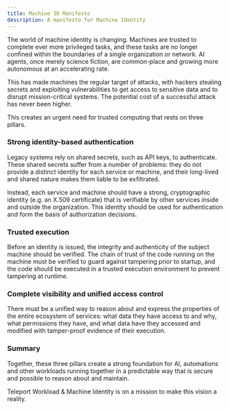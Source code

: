 ```yaml
---
title: Machine ID Manifesto
description: A manifesto for Machine Identity
---
```


The world of machine identity is changing. Machines are trusted to complete
ever more privileged tasks, and these tasks are no longer confined within the
boundaries of a single organization or network. AI agents, once merely science
fiction, are common-place and growing more autonomous at an accelerating rate.

This has made machines the regular target of attacks, with hackers stealing
secrets and exploiting vulnerabilities to get access to sensitive data and to
disrupt mission-critical systems. The potential cost of a successful attack
has never been higher.

This creates an urgent need for trusted computing that rests on three pillars.

### Strong identity-based authentication

Legacy systems rely on shared secrets, such as API keys, to authenticate. These
shared secrets suffer from a number of problems: they do not provide a distinct
identity for each service or machine, and their long-lived and shared nature
makes them liable to be exfiltrated.

Instead, each service and machine should have a strong, cryptographic identity
(e.g. an X.509 certificate) that is verifiable by other services inside and
outside the organization. This identity should be used for authentication and
form the basis of authorization decisions.

### Trusted execution

Before an identity is issued, the integrity and authenticity of the subject
machine should be verified. The chain of trust of the code running on the
machine must be verified to guard against tampering prior to startup, and the
code should be executed in a trusted execution environment to prevent tampering
at runtime.

### Complete visibility and unified access control

There must be a unified way to reason about and express the properties of the
entire ecosystem of services: what data they have access to and why, what
permissions they have, and what data have they accessed and modified with
tamper-proof evidence of their execution.

### Summary

Together, these three pillars create a strong foundation for AI, automations and
other workloads running together in a predictable way that is secure and
possible to reason about and maintain.

Teleport Workload & Machine Identity is on a mission to make this vision a
reality.
